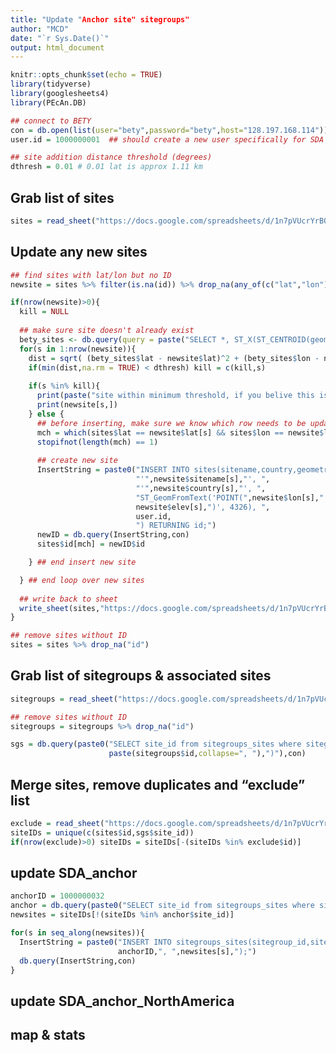 ```yaml
---
title: "Update "Anchor site" sitegroups"
author: "MCD"
date: "`r Sys.Date()`"
output: html_document
---
```


```r
knitr::opts_chunk$set(echo = TRUE)
library(tidyverse)
library(googlesheets4)
library(PEcAn.DB)

## connect to BETY
con = db.open(list(user="bety",password="bety",host="128.197.168.114"))
user.id = 1000000001  ## should create a new user specifically for SDA site management

## site addition distance threshold (degrees)
dthresh = 0.01 # 0.01 lat is approx 1.11 km
```

## Grab list of sites
```r
sites = read_sheet("https://docs.google.com/spreadsheets/d/1n7pVUcrYrB0S8bqrj77tUNrLHA2c_yqzkZL8mgdVDjs/edit#gid=0","sites")
```


## Update any new sites
```r
## find sites with lat/lon but no ID
newsite = sites %>% filter(is.na(id)) %>% drop_na(any_of(c("lat","lon")))

if(nrow(newsite)>0){
  kill = NULL
  
  ## make sure site doesn't already exist
  bety_sites <- db.query(query = paste("SELECT *, ST_X(ST_CENTROID(geometry)) AS lon, ST_Y(ST_CENTROID(geometry)) AS lat FROM sites"), con = con)
  for(s in 1:nrow(newsite)){
    dist = sqrt( (bety_sites$lat - newsite$lat)^2 + (bety_sites$lon - newsite$lon)^2)
    if(min(dist,na.rm = TRUE) < dthresh) kill = c(kill,s)
    
    if(s %in% kill){
      print(paste("site within minimum threshold, if you belive this is an error consider increasing dthresh"))
      print(newsite[s,])
    } else {
      ## before inserting, make sure we know which row needs to be updated
      mch = which(sites$lat == newsite$lat[s] && sites$lon == newsite$lon[s])
      stopifnot(length(mch) == 1)
      
      ## create new site
      InsertString = paste0("INSERT INTO sites(sitename,country,geometry,user_id) VALUES(",
                            "'",newsite$sitename[s],"', ",
                            "'",newsite$country[s],"', ",
                            "ST_GeomFromText('POINT(",newsite$lon[s]," ",newsite$lat[s]," ",
                            newsite$elev[s],")', 4326), ",
                            user.id,
                            ") RETURNING id;")
      newID = db.query(InsertString,con)     
      sites$id[mch] = newID$id

    } ## end insert new site

  } ## end loop over new sites
  
  ## write back to sheet
  write_sheet(sites,"https://docs.google.com/spreadsheets/d/1n7pVUcrYrB0S8bqrj77tUNrLHA2c_yqzkZL8mgdVDjs/edit#gid=0","sites")
}

## remove sites without ID
sites = sites %>% drop_na("id")

```


## Grab list of sitegroups & associated sites
```r
sitegroups = read_sheet("https://docs.google.com/spreadsheets/d/1n7pVUcrYrB0S8bqrj77tUNrLHA2c_yqzkZL8mgdVDjs/edit#gid=0","sitegroups")

## remove sites without ID
sitegroups = sitegroups %>% drop_na("id")

sgs = db.query(paste0("SELECT site_id from sitegroups_sites where sitegroup_id IN (",
                      paste(sitegroups$id,collapse=", "),")"),con)

```


## Merge sites, remove duplicates and "exclude" list
```r
exclude = read_sheet("https://docs.google.com/spreadsheets/d/1n7pVUcrYrB0S8bqrj77tUNrLHA2c_yqzkZL8mgdVDjs/edit#gid=0","exclude")
siteIDs = unique(c(sites$id,sgs$site_id))
if(nrow(exclude)>0) siteIDs = siteIDs[-(siteIDs %in% exclude$id)]
```


## update SDA_anchor
```r
anchorID = 1000000032
anchor = db.query(paste0("SELECT site_id from sitegroups_sites where sitegroup_id = ",anchorID),con)
newsites = siteIDs[!(siteIDs %in% anchor$site_id)]

for(s in seq_along(newsites)){
  InsertString = paste0("INSERT INTO sitegroups_sites(sitegroup_id,site_id) VALUES(",
                        anchorID,", ",newsites[s],");")
  db.query(InsertString,con)
}

```


## update SDA_anchor_NorthAmerica

## map & stats

